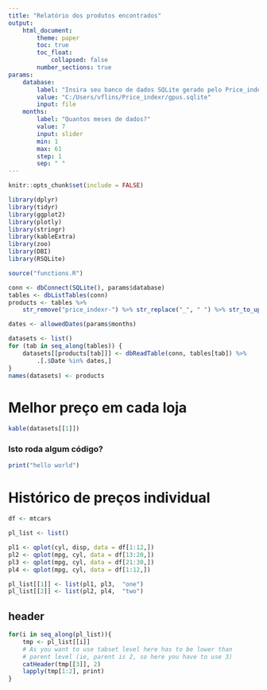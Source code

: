 ---
title: "Relatório dos produtos encontrados"
output: 
    html_document:
        theme: paper
        toc: true
        toc_float: 
            collapsed: false
        number_sections: true
params:
    database:
        label: "Insira seu banco de dados SQLite gerado pelo Price_indexr"
        value: "C:/Users/vflins/Price_indexr/gpus.sqlite"
        input: file
    months:
        label: "Quantos meses de dados?"
        value: 7
        input: slider
        min: 1
        max: 61
        step: 1
        sep: " "
---

```{r setup, include=FALSE}
knitr::opts_chunk$set(include = FALSE)

library(dplyr)
library(tidyr)
library(ggplot2)
library(plotly)
library(stringr)
library(kableExtra)
library(zoo)
library(DBI)
library(RSQLite)

source("functions.R")

conn <- dbConnect(SQLite(), params$database)
tables <- dbListTables(conn)
products <- tables %>%
    str_remove("price_indexr-") %>% str_replace("_", " ") %>% str_to_upper()

dates <- allowedDates(params$months)

datasets <- list()
for (tab in seq_along(tables)) {
    datasets[[products[tab]]] <- dbReadTable(conn, tables[tab]) %>%
        .[.$Date %in% dates,]
}
names(datasets) <- products
```

# Melhor preço em cada loja

```{r priceByStore}
kable(datasets[[1]])
```

### Isto roda algum código?

```{r}
print("hello world")
```


# Histórico de preços individual

```{r}
df <- mtcars

pl_list <- list()

pl1 <- qplot(cyl, disp, data = df[1:12,])
pl2 <- qplot(mpg, cyl, data = df[13:20,])
pl3 <- qplot(mpg, cyl, data = df[21:30,])
pl4 <- qplot(mpg, cyl, data = df[1:12,])

pl_list[[1]] <- list(pl1, pl3,  "one")
pl_list[[2]] <- list(pl2, pl4,  "two")
```

## header {.tabset}

```{r, results = "asis", echo = FALSE}

for(i in seq_along(pl_list)){
    tmp <- pl_list[[i]]
    # As you want to use tabset level here has to be lower than 
    # parent level (ie, parent is 2, so here you have to use 3)
    catHeader(tmp[[3]], 2)
    lapply(tmp[1:2], print)
}
```
